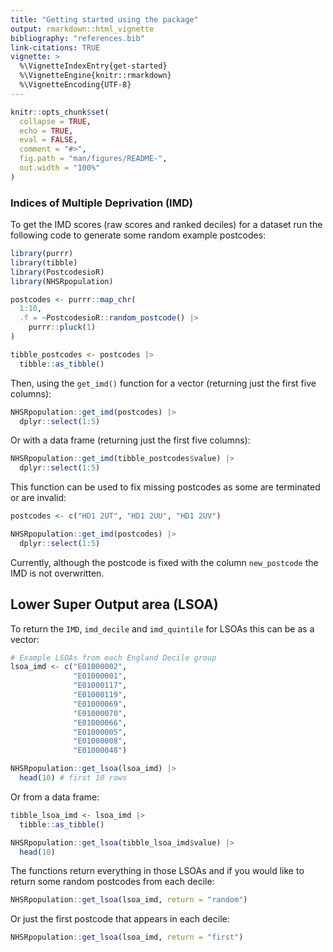 ```yaml
---
title: "Getting started using the package"
output: rmarkdown::html_vignette
bibliography: "references.bib"
link-citations: TRUE
vignette: >
  %\VignetteIndexEntry{get-started}
  %\VignetteEngine{knitr::rmarkdown}
  %\VignetteEncoding{UTF-8}
---
```


```r
knitr::opts_chunk$set(
  collapse = TRUE,
  echo = TRUE,
  eval = FALSE,
  comment = "#>",
  fig.path = "man/figures/README-",
  out.width = "100%"
)
```

### Indices of Multiple Deprivation (IMD)

To get the IMD scores (raw scores and ranked deciles) for a dataset run the following code to generate some random example postcodes:

```r
library(purrr)
library(tibble)
library(PostcodesioR)
library(NHSRpopulation)

postcodes <- purrr::map_chr(
  1:10,
  .f = ~PostcodesioR::random_postcode() |> 
    purrr::pluck(1) 
) 

tibble_postcodes <- postcodes |> 
  tibble::as_tibble()
```

Then, using the `get_imd()` function for a vector (returning just the first five columns):

```r
NHSRpopulation::get_imd(postcodes) |> 
  dplyr::select(1:5)
```

Or with a data frame (returning just the first five columns):

```r
NHSRpopulation::get_imd(tibble_postcodes$value) |> 
  dplyr::select(1:5)
```

This function can be used to fix missing postcodes as some are terminated or are invalid:

```r
postcodes <- c("HD1 2UT", "HD1 2UU", "HD1 2UV")

NHSRpopulation::get_imd(postcodes) |> 
  dplyr::select(1:5)

```

Currently, although the postcode is fixed with the column `new_postcode` the IMD is not overwritten.

## Lower Super Output area (LSOA)

To return the `IMD`, `imd_decile` and `imd_quintile` for LSOAs this can be as a vector:

```r
# Example LSOAs from each England Decile group
lsoa_imd <- c("E01000002",
              "E01000001",
              "E01000117",
              "E01000119",
              "E01000069",
              "E01000070",
              "E01000066",
              "E01000005",
              "E01000008",
              "E01000048")

NHSRpopulation::get_lsoa(lsoa_imd) |> 
  head(10) # first 10 rows
```

Or from a data frame:

```r

tibble_lsoa_imd <- lsoa_imd |> 
  tibble::as_tibble()

NHSRpopulation::get_lsoa(tibble_lsoa_imd$value) |> 
  head(10)

```

The functions return everything in those LSOAs and if you would like to return some random postcodes from each decile:

```r
NHSRpopulation::get_lsoa(lsoa_imd, return = "random")
```

Or just the first postcode that appears in each decile:

```r
NHSRpopulation::get_lsoa(lsoa_imd, return = "first")
```
